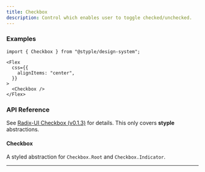 ```yaml
---
title: Checkbox
description: Control which enables user to toggle checked/unchecked.
---
```


### Examples

<Preview>
  <Flex
    css={{
      alignItems: "center",
    }}
  >
    <Checkbox />
  </Flex>
</Preview>

```tsx outline=true
import { Checkbox } from "@styple/design-system";

<Flex
  css={{
    alignItems: "center",
  }}
>
  <Checkbox />
</Flex>
```

### API Reference

See [Radix-UI Checkbox (v0.1.3)](https://www.radix-ui.com/docs/primitives/components/checkbox) for details. This only covers **styple** abstractions.

#### Checkbox

A styled abstraction for `Checkbox.Root` and `Checkbox.Indicator`.

---